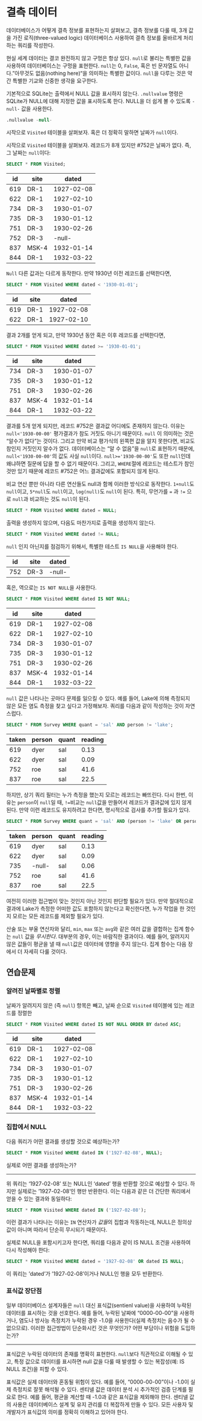 
# 결측 데이터

데이터베이스가 어떻게 결측 정보를 표현하는지 살펴보고,
결측 정보를 다룰 때, 3개 값을 가진 로직(three-valued logic) 데이터베이스 사용하여 
결측 정보를 올바르게 처리하는 쿼리를 작성한다.


현실 세계 데이터는 결코 완전하지 않고 구멍은 항상 있다.
`null`로 불리는 특별한 값을 사용하여 데이터베이스는 구멍을 표현한다.
`null`는 0, `False`, 혹은 빈 문자열도 아니다."아무것도 없음(nothing here)"을 의미하는 특별한 값이다.
`null`을 다루는 것은 약간 특별한 기교와 신중한 생각을 요구한다.

기본적으로 SQLite는 출력에서 NULL 값을 표시하지 않는다. 
`.nullvalue` 명령은 SQLite가 NULL에 대해 지정한 값을 표시하도록 한다. 
NULL을 더 쉽게 볼 수 있도록 `-null-` 값을 사용한다.

```sql
.nullvalue -null-
```


시작으로 `Visited` 테이블을 살펴보자.  혹은 더 정확히 말하면 날짜가 `null`이다.

시작으로 `Visited` 테이블을 살펴보자. 
레코드가 8개 있지만 #752은 날짜가 없다.
즉, 그 날짜는 `null`이다:


```sql
SELECT * FROM Visited;
```

| id    | site   | dated      | 
| ----- | ------ | ---------- |
| 619   | DR-1   | 1927-02-08 | 
| 622   | DR-1   | 1927-02-10 | 
| 734   | DR-3   | 1930-01-07 | 
| 735   | DR-3   | 1930-01-12 | 
| 751   | DR-3   | 1930-02-26 | 
| 752   | DR-3   | \-null-     | 
| 837   | MSK-4  | 1932-01-14 | 
| 844   | DR-1   | 1932-03-22 | 



`Null` 다른 값과는 다르게 동작한다.
만약 1930년 이전 레코드를 선택한다면, 


```sql
SELECT * FROM Visited WHERE dated < '1930-01-01';
```

| id    | site   | dated      | 
| ----- | ------ | ---------- |
| 619   | DR-1   | 1927-02-08 | 
| 622   | DR-1   | 1927-02-10 | 


결과 2개를 얻게 되고, 만약 1930년 동안 혹은 이후 레코드를 선택한다면,


```sql
SELECT * FROM Visited WHERE dated >= '1930-01-01';
```

| id    | site   | dated      | 
| ----- | ------ | ---------- |
| 734   | DR-3   | 1930-01-07 | 
| 735   | DR-3   | 1930-01-12 | 
| 751   | DR-3   | 1930-02-26 | 
| 837   | MSK-4  | 1932-01-14 | 
| 844   | DR-1   | 1932-03-22 | 


결과를 5개 얻게 되지만, 레코드 #752은 결과값 어디에도 존재하지 않는다.
이유는 `null<'1930-00-00'` 평가결과가 참도 거짓도 아니기 때문이다.
`null` 이 의미하는 것은 "알수가 없다"는 것이다.
그리고 만약 비교 평가식의 왼쪽편 값을 알지 못한다면, 비교도 참인지 거짓인지 알수가 없다.
데이터베이스는 "알 수 없음"을 `null`로 표현하기 때문에, `null<'1930-00-00'`의 값도 사실 `null`이다.
`null>='1930-00-00'`도 또한 `null`인데 왜냐하면 질문에 답을 할 수 없기 때문이다.
그리고, `WHERE`절에 레코드는 테스트가 참인 것만 있기 때문에 레코드 #752은 어느 결과값에도 포함되지 않게 된다.

비교 연산 뿐만 아니라 다른 연산들도 null과 함께 이러한 방식으로 동작한다.
`1+null`도 `null`이고,
`5*null`도 `null`이고,
`log(null)`도 `null`이 된다.
특히, 무언가를 `=` 과 `!=` 으로 `null`과 비교하는 것도 `null`이 된다.


```sql
SELECT * FROM Visited WHERE dated = NULL;
```


출력을 생성하지 않으며, 다음도 마찬가지로 출력을 생성하지 않는다.

```sql
SELECT * FROM Visited WHERE dated != NULL;
```


`null` 인지 아닌지를 점검하기 위해서, 특별한 테스트 `IS NULL`을 사용해야 한다.


| id    | site   | dated      | 
| ----- | ------ | ---------- |
| 752   | DR-3   | \-null-     | 


혹은, 역으로는 `IS NOT NULL`을 사용한다.

```sql
SELECT * FROM Visited WHERE dated IS NOT NULL;
```

| id    | site   | dated      | 
| ----- | ------ | ---------- |
| 619   | DR-1   | 1927-02-08 | 
| 622   | DR-1   | 1927-02-10 | 
| 734   | DR-3   | 1930-01-07 | 
| 735   | DR-3   | 1930-01-12 | 
| 751   | DR-3   | 1930-02-26 | 
| 837   | MSK-4  | 1932-01-14 | 
| 844   | DR-1   | 1932-03-22 | 


`null` 값은 나타나는 곳마다 문제를 일으킬 수 있다. 
예를 들어, Lake에 의해 측정되지 않은 모든 염도 측정을 찾고 싶다고 가정해보자. 
쿼리를 다음과 같이 작성하는 것이 자연스럽다.


```sql
SELECT * FROM Survey WHERE quant = 'sal' AND person != 'lake';
```

| taken | person | quant      | reading | 
| ----- | ------ | ---------- | ------- |
| 619   | dyer   | sal        | 0\.13    | 
| 622   | dyer   | sal        | 0\.09    | 
| 752   | roe    | sal        | 41\.6    | 
| 837   | roe    | sal        | 22\.5    | 


하지만, 상기 쿼리 필터는 누가 측정을 했는지 모르는 레코드는 빠뜨린다.
다시 한번, 이유는 `person`이 `null`일 때, `!=`비교는 `null`값을 만들어서
레코드가 결과값에 있지 않게 된다. 만약 이런 레코드도 유지하려고 한다면, 
명시적으로 검사를 추가할 필요가 있다.


```sql
SELECT * FROM Survey WHERE quant = 'sal' AND (person != 'lake' OR person IS NULL);
```

| taken | person | quant      | reading | 
| ----- | ------ | ---------- | ------- |
| 619   | dyer   | sal        | 0\.13    | 
| 622   | dyer   | sal        | 0\.09    | 
| 735   | \-null- | sal        | 0\.06    | 
| 752   | roe    | sal        | 41\.6    | 
| 837   | roe    | sal        | 22\.5    | 


여전히 이러한 접근법이 맞는 것인지 아닌 것인지 판단할 필요가 있다.
만약 절대적으로 결과에 Lake가 측정한 어떠한 값도 포함하지 않는다고 확신한다면,
누가 작업을 한 것인지 모르는 모든 레코드를 제외할 필요가 있다.


산술 또는 부울 연산자와 달리, `min`, `max` 또는 `avg`와 같은 여러 값을 결합하는 집계 함수는 `null` 값을 *무시한다*. 대부분의 경우, 이는 바람직한 결과이다. 
예를 들어, 알려지지 않은 값들이 평균을 낼 때 `null`값은 데이터에 영향을 주지 않는다. 
집계 함수는 다음 장에서 더 자세히 다룰 것이다.

## 연습문제

### 알려진 날짜별로 정렬

날짜가 알려지지 않은 (즉 `null`) 항목은 빼고, 날짜 순으로 `Visited` 테이블에 있는 레코드를 정렬한 

```sql
SELECT * FROM Visited WHERE dated IS NOT NULL ORDER BY dated ASC;
```

| id    | site   | dated      | 
| ----- | ------ | ---------- |
| 619   | DR-1   | 1927-02-08 | 
| 622   | DR-1   | 1927-02-10 | 
| 734   | DR-3   | 1930-01-07 | 
| 735   | DR-3   | 1930-01-12 | 
| 751   | DR-3   | 1930-02-26 | 
| 837   | MSK-4  | 1932-01-14 | 
| 844   | DR-1   | 1932-03-22 | 


### 집합에서 NULL

다음 쿼리가 어떤 결과를 생성할 것으로 예상하는가?

```sql
SELECT * FROM Visited WHERE dated IN ('1927-02-08', NULL);
```

실제로 어떤 결과를 생성하는가?

---

위 쿼리는 '1927-02-08' 또는 NULL인 'dated' 행을 반환할 것으로 예상할 수 있다. 
하지만 실제로는 '1927-02-08'인 행만 반환한다. 
이는 다음과 같은 더 간단한 쿼리에서 얻을 수 있는 결과와 동일하다:

```sql
SELECT * FROM Visited WHERE dated IN ('1927-02-08');
```

이런 결과가 나타나는 이유는 `IN` 연산자가 *값들*의 집합과 작동하는데, 
NULL은 정의상 값이 아니며 따라서 단순히 무시되기 때문이다.

실제로 NULL을 포함시키고자 한다면, 
쿼리를 다음과 같이 IS NULL 조건을 사용하여 다시 작성해야 한다:

```sql
SELECT * FROM Visited WHERE dated = '1927-02-08' OR dated IS NULL;
```

이 쿼리는 'dated'가 '1927-02-08'이거나 NULL인 행을 모두 반환한다.


### 표식값 장단점

일부 데이터베이스 설계자들은 `null` 대신 표식값(sentienl value)을 사용하여 누락된 데이터를 표시하는 것을 선호한다. 예를 들어, 누락된 날짜에 "0000-00-00"을 사용하거나, 염도나 방사능 측정치가 누락된 경우 -1.0을 사용한다(실제 측정치는 음수가 될 수 없으므로). 
이러한 접근방법이 단순화시킨 것은 무엇인가?
어떤 부담이나 위험을 도입하는가?

---

표식값은 누락된 데이터의 존재를 명확히 표현한다. 
`null`보다 직관적으로 이해될 수 있고, 특정 값으로 데이터를 표시하면 null 값을 다룰 때 발생할 수 있는 복잡성(예: IS NULL 조건)을 피할 수 있다.

표식값은 실제 데이터와 혼동될 위험이 있다. 
예를 들어, "0000-00-00"이나 -1.0이 실제 측정치로 잘못 해석될 수 있다. 센티넬 값은 데이터 분석 시 추가적인 검증 단계를 필요로 한다. 예를 들어, 평균을 계산할 때 -1.0과 같은 표식값을 제외해야 한다. 센티넬 값의 사용은 데이터베이스 설계 및 유지 관리를 더 복잡하게 만들 수 있다. 모든 사용자 및 개발자가 표식값의 의미를 정확히 이해하고 있어야 한다.


